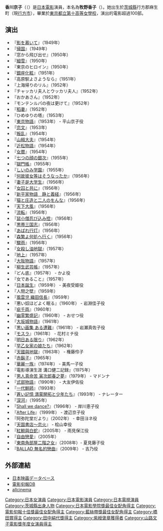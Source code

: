 {{Infobox entertainer
| name                  = 香川京子
| type                  = 女演员
| image                 = kyōko Kagawa 2.jpg
| caption               = 香川京子於1952年電影《稻妻》的劇照
| birthdate             = {{Birth date and age|1931|12|5}}
| birthplace            = {{JPN}}[[茨城縣|茨城縣]]行方郡麻生町
| deathdate             = 
| deathplace            = 
| othername             = 
| yearsactive           = 1949年-
| spouse                = 
| awards                = [[日本電影金像獎|日本電影金像獎最佳女配角獎]]<br>1994<br>
}}

'''香川京子'''（{{jpn|j=香川 京子|hg=かがわ きょうこ|rm=Kagawa Kyōko}}（{{bd|1931年|12月5日|||Kagawa Kyōko}}）是[[日本|日本]][[電影|電影]]演員，本名為'''牧野香子'''（{{lang|ja|牧野 香子}}）。她出生於[[茨城縣|茨城縣]]行方郡麻生町（現[[行方市|行方市]]），畢業於[[東京都立第十高等女學校|東京都立第十高等女學校]]，演出的電影超過100部。

==演出==
*『[[影を慕いて|影を慕いて]]』（1949年）
*『[[帰国|帰国]]』（1949年）
*『窓から飛び出せ』（1950年）
*『[[細雪|細雪]]』（1950年）
*『東京のヒロイン』（1950年）
*『[[銀座化粧|銀座化粧]]』（1951年）
*『高原駅よさようなら』（1951年）
*『上海帰りのリル』（1952年）
*『チャッカリ夫人とウッカリ夫人』（1952年）
*『おかあさん』（1952年）
*『モンテンルパの夜は更けて』（1952年）
*『[[稻妻|稻妻]]』（1952年）
*『ひめゆりの塔』（1953年）
*『[[東京物語|東京物語]]』（1953年） - 平山京子役
*『[[恋文|恋文]]』（1953年）
*『[[叛乱|叛乱]]』（1954年）
*『[[山椒大夫|山椒大夫]]』（1954年）
*『[[近松物語|近松物語]]』（1954年）
*『[[女暦|女暦]]』（1954年）
*『[[七つの顔の銀次|七つの顔の銀次]]』（1955年）
*『[[獄門帳|獄門帳]]』（1955年）
*『[[しいのみ学園|しいのみ学園]]』（1955年）
*『[[何故彼女等はそうなったか|何故彼女等はそうなったか]]』（1956年）
*『[[妻子是大学生|妻子是大学生]]』（1956年）
*『[[女囚と共に|女囚と共に]]』（1956年）
*『[[新平家物語　静と義経|新平家物語　静と義経]]』（1956年）
*『[[猫と庄造と二人のをんな|猫と庄造と二人のをんな]]』（1956年）
*『[[天下大風|天下大風]]』（1956年）
*『[[流転|流転]]』（1956年）
*『[[鼠小僧忍び込み控|鼠小僧忍び込み控]]』（1956年）
*『[[黒帯三国志|黒帯三国志]]』（1956年）
*『[[あばれ行灯|あばれ行灯]]』（1956年）
*『[[森繁よ何処へ行く|森繁よ何処へ行く]]』（1956年）
*『[[驟雨|驟雨]]』（1956年）
*『[[女殺し油地獄|女殺し油地獄]]』（1957年）
*『[[地上|地上]]』（1957年）
*『[[大阪物語|大阪物語]]』（1957年）
*『[[柳生武芸帳|柳生武芸帳]]』（1957年）
*『どん底』（1957年） - かよ役
*『女であること』（1957年）
*『[[日本誕生|日本誕生]]』（1959年） -  美夜受姫役
*『人間之壁』（1959年）
*『[[風雲児_織田信長|風雲児 織田信長]]』（1959年）
*『悪い奴ほどよく眠る』（1960年） - 岩淵佳子役
*『[[疵千両|疵千両]]』（1960年）
*『[[幽霊繁盛記|幽霊繁盛記]]』（1960年） - おせつ役
*『[[大坂城物語|大坂城物語]]』（1961年）
*『[[黒い画集_ある遭難|黒い画集 ある遭難]]』（1961年） - 岩瀬真佐子役
*『[[モスラ|モスラ]]』（1961年） - 花村ミチ役
*『[[明日ある限り|明日ある限り]]』（1962年）
*『[[早乙女家の娘たち|早乙女家の娘たち]]』（1962年）
*『[[天國與地獄|天國與地獄]]』（1963年） - 権藤伶子
*『[[赤鬍子|赤鬍子]]』（1965年）
*『[[華麗一族|華麗一族]]』（1974年） - 美馬一子役
*『電影導演生涯 溝口健二記録』（1975年）
*『[[男人真命苦_寅次郎春之夢|男人真命苦 寅次郎春之夢]]』（1979年） - マドンナ
*『[[式部物語|式部物語]]』（1990年） - 大友伊佐役
*『[[一代鮮師|一代鮮師]]』（1993年）
*『[[蒼い記憶_満蒙開拓と少年たち|蒼い記憶 満蒙開拓と少年たち]]』（1993年） - ナレーター
*『[[深河|深河]]』（1995年）
*『[[Shall_we_dance?|Shall we dance?]]』（1996年） - 岸川恵子役
*『[[After_Life|After Life]]』（1999年） - 渡辺京子役
*『阿弥陀堂だより』（2002年） - 幸田ヨネ役
*『[[天国書店〜恋火|天国書店〜恋火]]』 - 桧山幸役
*『[[紅鯨與白蛇|紅鯨與白蛇]]』（2005年） - 雨見保江役
*『[[自由戀愛|自由戀愛]]』（2005年）
*『[[東南角部屋二階之女|東南角部屋二階之女]]』（2008年）- 夏見藤子役
*『[[BALLAD_無名的戀曲|BALLAD 無名的戀曲]]』（2009年） - 吉乃役

== 外部連結 ==
*[http://www.jmdb.ne.jp/person/p0109630.htm 日本映画データベース] {{Wayback|url=http://www.jmdb.ne.jp/person/p0109630.htm |date=20181230032347 }}
*[https://web.archive.org/web/20070808213431/http://www.walkerplus.com/movie/kinejun/index.cgi?ctl=by_name&id=93309 電影旬報DB]
*[http://www.allcinema.net/prog/show_p.php?num_p=113736 allcinema] {{Wayback|url=http://www.allcinema.net/prog/show_p.php?num_p=113736 |date=20121025163758 }}

{{田中絹代獎}}
{{日本電影金像獎最佳女配角}}
{{電影旬報十佳獎最佳女配角}}
{{藍絲帶獎最佳女配角}}
{{山路文子電影獎年度女演員}}
{{日本電影影評人大獎最佳女主角獎}}
{{日本電影影評人大獎最佳女配角獎}}
{{Authority control}}

{{DEFAULTSORT:Kagawa Kyōko}}
[[Category:日本女演員|Category:日本女演員]]
[[Category:日本電影演員|Category:日本電影演員]]
[[Category:日本電視演員|Category:日本電視演員]]
[[Category:茨城縣出身人物|Category:茨城縣出身人物]]
[[Category:日本電影學院獎最佳女配角得主|Category:日本電影學院獎最佳女配角得主]]
[[Category:電影旬報十佳獎最佳女配角得主|Category:電影旬報十佳獎最佳女配角得主]]
[[Category:藍絲帶獎最佳女配角得主|Category:藍絲帶獎最佳女配角得主]]
[[Category:橋田賞得主|Category:橋田賞得主]]
[[Category:田中絹代獎得主|Category:田中絹代獎得主]]
[[Category:紫綬褒章獲得者|Category:紫綬褒章獲得者]]
[[Category:山路文子電影獎年度女演員得主|Category:山路文子電影獎年度女演員得主]]